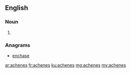 ==English==

===Noun===
{{head|en|plural}}

# {{plural of|achene|lang=en|nocat=1}}

===Anagrams===
* [[enchase#English|enchase]]

[[ar:achenes]]
[[fr:achenes]]
[[ku:achenes]]
[[mg:achenes]]
[[my:achenes]]